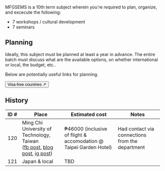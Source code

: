 MFGSEMS is a 10th term subject wherein you're required to plan, organize, and excecute the following:

* 7 workshops / cultural development
* 7 seminars

## Planning

Ideally, this subject must be planned at least a year in advance. The entire batch must discuss what are the available options, on whether international or local, the budget, etc.. 

Below are potentially useful links for planning.

<a href="https://en.wikipedia.org/wiki/Visa_requirements_for_Philippine_citizens" target="_blank"><button className="btn" >Visa-free countries ↗️</button></a>

## History

| ID # | Place | Estimated cost | Notes |
| --- | --- | --- | --- |
| 120 | Ming Chi University of Technology, Taiwan<br/>([fb post](https://www.facebook.com/MCUTOIA/posts/pfbid037fKLFbyRfvbu2mowYTtFEGy2GeKYcu5FjaFdYEC37yysGNpKhWfdTZoUyhpTGzWCl), [blog post](https://web.archive.org/web/20240607133811/https://oia.mcut.edu.tw/p/406-1036-65220,r905.php?Lang=zh-tw), [ig post](https://www.instagram.com/p/C4eamQ_r_F1)) | ₱46000 (inclusive of flight & accomodation @ Taipei Garden Hotel) | Had contact via connections from the department 
| 121 | Japan & local | TBD